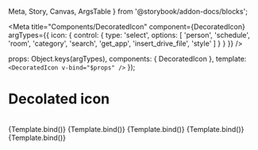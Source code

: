   Meta,
  Story,
  Canvas,
  ArgsTable
} from '@storybook/addon-docs/blocks';

<Meta
  title="Components/DecoratedIcon"
  component={DecoratedIcon}
  argTypes={{
    icon: {
      control: {
        type: 'select',
        options: [
          'person',
          'schedule',
          'room',
          'category',
          'search',
          'get_app',
          'insert_drive_file',
          'style'
        ]
      }
    }
  }}
/>

<!-- <ArgsTable of={DecoratedIcon} /> -->

  props: Object.keys(argTypes),
  components: { DecoratedIcon },
  template: `<DecoratedIcon v-bind="$props" />`
});

# Decolated icon

<br />

<Canvas>
  <Story name="icon-schedule">{Template.bind()}</Story>
  <Story name="icon-room" args={{ icon: 'room' }}>
    {Template.bind()}
  </Story>
  <Story name="icon-category" args={{ icon: 'category' }}>
    {Template.bind()}
  </Story>
  <Story name="icon-search" args={{ icon: 'search' }}>
    {Template.bind()}
  </Story>
  <Story name="icon-style" args={{ icon: 'style' }}>
    {Template.bind()}
  </Story>
</Canvas>
